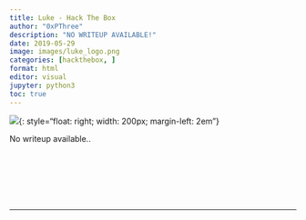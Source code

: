 ```yaml
---
title: Luke - Hack The Box
author: "0xPThree"
description: "NO WRITEUP AVAILABLE!"
date: 2019-05-29
image: images/luke_logo.png
categories: [hackthebox, ]
format: html
editor: visual
jupyter: python3
toc: true
---
```


![](images/luke_logo.png){: style="float: right; width: 200px; margin-left: 2em"}

No writeup available..<br><br><br><br><br><br><br>

----------------